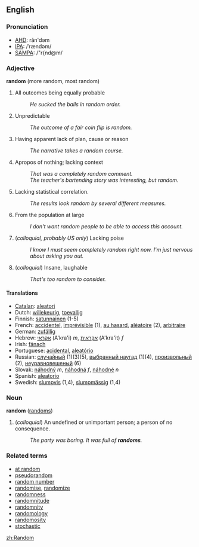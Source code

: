 ==English==
===Pronunciation===
*[[w:AHD|AHD]]: răn'dəm
*[[w:IPA|IPA]]: /ˈrændəm/
*[[w:SAMPA|SAMPA]]: /"r{nd@m/

===Adjective===
'''random''' (more random, most random)


# All outcomes being equally probable
#: ''He sucked the balls in random order.''
# Unpredictable
#: ''The outcome of a fair coin flip is random.''
# Having apparent lack of plan, cause or reason
#: ''The narrative takes a random course.''
# Apropos of nothing; lacking context
#: ''That was a completely random comment.''
#: ''The teacher's bartending story was interesting, but random.''
# Lacking statistical correlation.
#: ''The results look random by several different measures.''
# From the population at large
#: ''I don't want random people to be able to access this account.''
# (''colloquial, probably US only'') Lacking poise
#: ''I know I must seem completely random right now.  I'm just nervous about asking you out.''
# (''colloquial'') Insane, laughable
#: ''That's too random to consider.''

====Translations====
*[[Catalan]]: [[aleatori]]
*Dutch: [[willekeurig]], [[toevallig]]
*Finnish: [[satunnainen]] (1-5)
*French: [[accidentel]], [[imprévisible]] (1), [[au hasard]], [[aléatoire]] (2), [[arbitraire]]
*German: [[zufällig]]
*Hebrew: [[אקראי]] (A'kra'i) ''m'', [[אקראית]] (A'kra'it) ''f''
*Irish: [[fánach]]
*Portuguese: [[acidental]], [[aleatório]]
*Russian: [[случайный]] (1)(3)(5), [[выбранный наугад]] (1)(4), [[произвольный]] (2), [[неуравновешеный]] (6)
*Slovak: [[náhodný]] ''m'', [[náhodná]] ''f'', [[náhodné]] ''n''
*Spanish: [[aleatorio]]
*Swedish: [[slumpvis]] (1,4), [[slumpmässig]] (1,4)

===Noun===
'''random''' ([[randoms]])

# (''colloquial'') An undefined or unimportant person; a person of no consequence.
#: ''The party was boring.  It was full of '''randoms'''.''

===Related terms===
*[[at random]]
*[[pseudorandom]]
*[[random number]]
*[[randomise]], [[randomize]]
*[[randomness]]
*[[randomnitude]]
*[[randomnity]]
*[[randomology]]
*[[randomosity]]
*[[stochastic]]

[[zh:Random]]